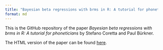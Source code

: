 ```yaml
---
title: "Bayesian beta regressions with brms in R: A tutorial for phoneticians"
format: md
---
```


This is the GitHub repository of the paper *Bayesian beta regressions with brms in R: A tutorial for phoneticians* by Stefano Coretta and Paul Bürkner.

The HTML version of the paper can be found [here](manuscript/manuscript.html).